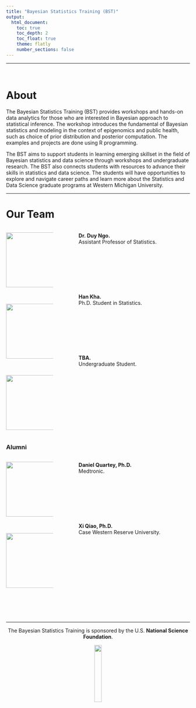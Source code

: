 ```yaml
---
title: "Bayesian Statistics Training (BST)"
output: 
  html_document:
    toc: true
    toc_depth: 2
    toc_float: true
    theme: flatly
    number_sections: false
---
```


***
<br>

# About

The Bayesian Statistics Training (BST) provides workshops and hands-on data analytics for those who are interested in Bayesian approach to statistical inference. The workshop introduces the fundamental of Bayesian statistics and modeling in the context of epigenomics and public health, such as choice of prior distribution and posterior computation. The examples and projects are done using R programming. 

The BST aims to support students in learning emerging skillset in the field of Bayesian statistics and data science through workshops and undergraduate research. The BST also connects students with resources to advance their skills in statistics and data science. The students will have opportunities to explore and navigate career paths and learn more about the Statistics and Data Science graduate programs at Western Michigan University.

---

# Our Team


:::::::::::::: {.columns}
::: {.column width="25%"}

![](pictures/profilePic2.jpg){#id .class width=180 height=150px}

<br>

![](pictures/members/Han.png){#id .class width=180 height=150px}

<br>

![](pictures/members/nopic.png){#id .class width=180 height=150px}

:::
::: {.column width="5%"}


:::
::: {.column width="60%"}

<b>Dr. Duy Ngo. </b> <br>
Assistant Professor of Statistics.

<br><br><br><br><br><br><br>
<b>Han Kha. </b> <br>
Ph.D. Student in Statistics.

<br><br><br><br><br><br><br>
<b> TBA. </b> <br>
Undergraduate Student.

:::
::::::::::::::


### Alumni

:::::::::::::: {.columns}
::: {.column width="25%"}

![](pictures/members/daniel.jpeg){#id .class width=180 height=150px}

<br>

![](pictures/members/xi.jpeg){#id .class width=180 height=150px}

:::
::: {.column width="5%"}


:::
::: {.column width="60%"}

<b>Daniel Quartey, Ph.D. </b> <br>
Medtronic.

<br><br><br><br><br><br><br>
<b>Xi Qiao, Ph.D. </b> <br>
Case Western Reserve University.

:::
::::::::::::::




<br><br><br>

---

<p style="text-align: center;"> The Bayesian Statistics Training is sponsored by the U.S. <b> National Science Foundation</b>. </p>

<div style="text-align: center;">
  <img src='pictures/nsflogo.jpg'
    width=20% />  
</div>






